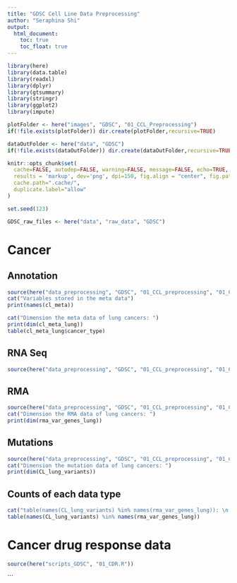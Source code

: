 ```yaml
---
title: "GDSC Cell Line Data Preprocessing"
author: "Seraphina Shi"
output:
  html_document:
    toc: true
    toc_float: true
---
```


```r
library(here)
library(data.table)
library(readxl)
library(dplyr)
library(gtsummary)
library(stringr)
library(ggplot2)
library(impute)
```

```r
plotFolder <- here("images", "GDSC", "01_CCL_Preprocessing")
if(!file.exists(plotFolder)) dir.create(plotFolder,recursive=TRUE)

dataOutFolder <- here("data", "GDSC")
if(!file.exists(dataOutFolder)) dir.create(dataOutFolder,recursive=TRUE)

knitr::opts_chunk$set(
  cache=FALSE, autodep=FALSE, warning=FALSE, message=FALSE, echo=TRUE,
  results = 'markup', dev='png', dpi=150, fig.align = "center", fig.path=plotFolder,
  cache.path=".cache/",
  duplicate.label="allow"
)

set.seed(123)
```


```r
GDSC_raw_files <- here("data", "raw_data", "GDSC")
```

# Cancer
## Annotation
```r
source(here("data_preprocessing", "GDSC", "01_CCL_preprocessing", "01_CL_annotation.R"))
cat("Variables stored in the meta data")
print(names(cl_meta))

cat("Dimension the meta data of lung cancers: ")
print(dim(cl_meta_lung))
table(cl_meta_lung$cancer_type)
```


## RNA Seq
```r
source(here("data_preprocessing", "GDSC", "01_CCL_preprocessing", "01_CL_RNAseq.R"))
```

## RMA
```r
source(here("data_preprocessing", "GDSC", "01_CCL_preprocessing", "01_CL_RMA.R"))
cat("Dimension the RMA data of lung cancers: ")
print(dim(rma_var_genes_lung))
```

## Mutations
```r
source(here("data_preprocessing", "GDSC", "01_CCL_preprocessing", "01_CL_mutation.R"))
cat("Dimension the mutation data of lung cancers: ")
print(dim(CL_lung_variants))
```


## Counts of each data type
```r
cat("table(names(CL_lung_variants) %in% names(rma_var_genes_lung)): \n ")
table(names(CL_lung_variants) %in% names(rma_var_genes_lung))
```


# Cancer drug response data
```r
source(here("scripts_GDSC", "01_CDR.R"))
```

```